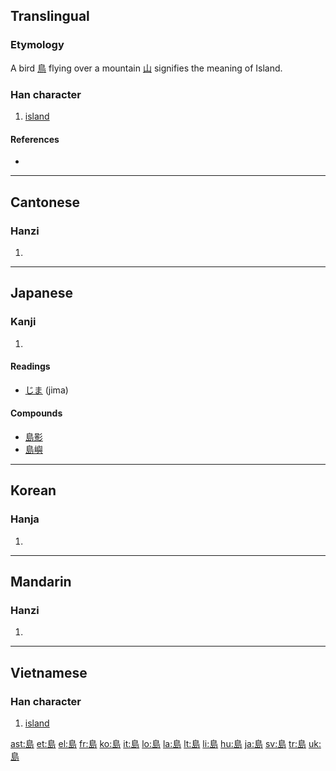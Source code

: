 {{also|岛|嶋|嶌|嶹}}
==Translingual==

===Etymology===
A bird [[鳥]] flying over a mountain [[山]] signifies the meaning of Island.

===Han character===
{{Han char|rn=46|rad=山|as=07|sn=10|four=2772<sub>7</sub>|canj=竹日卜山 (HAYU)}}

# [[island]]

====References====
* {{Han ref|kx=0312.040|dkj=08108|dj=0612.110|hdz=10775.140|uh=5CF6|ud=23798|bh=AE71|bd=44657}}

----

==Cantonese==

===Hanzi===
{{yue-hanzi|jyut=dou2|y=dou2}}

# {{defn|Cantonese}}

----

==Japanese==

===Kanji===
{{ja-kanji|grade=3|rs=山07}}

# {{defn|Japanese}}

====Readings====
* {{ja-readings|on=[[とう]] (tō)|kun=[[しま]] (shima)}} [[じま]] (jima)

====Compounds====
* [[島影]]
* [[島嶼]]

----

==Korean==

===Hanja===
{{ko-hanja|hangeul=도|eumhun=섬|rv=do|mr=to}}

# {{defn|Korean}}

----

==Mandarin==

===Hanzi===
{{cmn-hanzi|sim=岛|pin=[[dǎo]] ([[dao3]])|wg=tao<sup>3</sup>}}

# {{defn|Mandarin}}

----

==Vietnamese==

===Han character===
{{vi-hantu|[[đảo]], [[láo]]}}

# [[island]]

[[ast:島]]
[[et:島]]
[[el:島]]
[[fr:島]]
[[ko:島]]
[[it:島]]
[[lo:島]]
[[la:島]]
[[lt:島]]
[[li:島]]
[[hu:島]]
[[ja:島]]
[[sv:島]]
[[tr:島]]
[[uk:島]]
